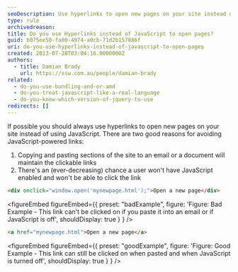 ```yaml
---
seoDescription: Use hyperlinks to open new pages on your site instead of JavaScript, maintaining clickable links and ensuring users can access them regardless of their browser settings.
type: rule
archivedreason:
title: Do you use Hyperlinks instead of JavaScript to open pages?
guid: b075ee50-fa00-4974-a0cb-71d2b157886f
uri: do-you-use-hyperlinks-instead-of-javascript-to-open-pages
created: 2013-07-28T03:04:16.0000000Z
authors:
  - title: Damian Brady
    url: https://ssw.com.au/people/damian-brady
related:
  - do-you-use-bundling-and-or-amd
  - do-you-treat-javascript-like-a-real-language
  - do-you-know-which-version-of-jquery-to-use
redirects: []
---
```


If possible you should always use hyperlinks to open new pages on your site instead of using JavaScript.
There are two good reasons for avoiding JavaScript-powered links:

1. Copying and pasting sections of the site to an email or a document will maintain the clickable links
2. There's an (ever-decreasing) chance a user won't have JavaScript enabled and won't be able to click the link

```html
<div onclick="window.open('mynewpage.html');">Open a new page</div>
```

<figureEmbed figureEmbed={{
  preset: "badExample",
  figure: 'Figure: Bad Example - This link can\'t be clicked on if you paste it into an email or if JavaScript is off',
  shouldDisplay: true
} } />


```html
<a href="mynewpage.html">Open a new page</a>
```

<figureEmbed figureEmbed={{
  preset: "goodExample",
  figure: 'Figure: Good Example - This link can still be clicked on when pasted and when JavaScript is turned off',
  shouldDisplay: true
} } />
